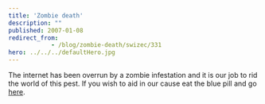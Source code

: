```yaml
---
title: 'Zombie death'
description: ""
published: 2007-01-08
redirect_from: 
            - /blog/zombie-death/swizec/331
hero: ../../../defaultHero.jpg
---
```

The internet has been overrun by a zombie infestation and it is our job to rid the world of this pest. If you wish to aid in our cause eat the blue pill and go [here](http://www.crazymonkeygames.com/PlayBoxheadRooms.php).
